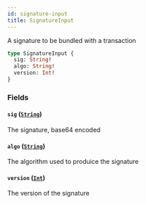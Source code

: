 ```yaml
---
id: signature-input
title: SignatureInput
---
```



A signature to be bundled with a transaction


```graphql
type SignatureInput {
  sig: String!
  algo: String!
  version: Int!
}
```


### Fields

#### `sig` ([`String`](/docs/testnet/graphql/scalars/string))

The signature, base64 encoded


#### `algo` ([`String`](/docs/testnet/graphql/scalars/string))

The algorithm used to produice the signature


#### `version` ([`Int`](/docs/testnet/graphql/scalars/int))

The version of the signature




